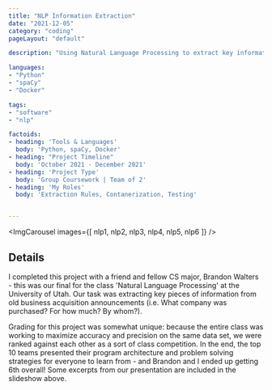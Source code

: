```yaml
---
title: "NLP Information Extraction"
date: "2021-12-05"
category: "coding"
pageLayout: "default"

description: "Using Natural Language Processing to extract key information from articles."

languages:
- "Python"
- "spaCy"
- "Docker"

tags:
- "software"
- "nlp"

factoids: 
- heading: 'Tools & Languages'
  body: 'Python, spaCy, Docker'
- heading: "Project Timeline"
  body: 'October 2021 - December 2021'
- heading: 'Project Type'
  body: 'Group Coursework | Team of 2'
- heading: 'My Roles'
  body: 'Extraction Rules, Contanerization, Testing'


---
```




<ImgCarousel images={[
	nlp1,
	nlp2,
	nlp3,
	nlp4,
	nlp5,
	nlp6
]} />

<ProseWrapper>

## Details

I completed this project with a friend and fellow CS major, Brandon Walters - this was our final for the class 'Natural Language Processing' at the University of Utah. Our task was extracting key pieces of information from old business acquisition announcements (i.e. What company was purchased? For how much? By whom?).

Grading for this project was somewhat unique: because the entire class was working to maximize accuracy and precision on the same data set, we were ranked against each other as a sort of class competition. In the end, the top 10 teams presented their program architecture and problem solving strategies for everyone to learn from - and Brandon and I ended up getting 6th overall! Some excerpts from our presentation are included in the slideshow above.

</ProseWrapper>

